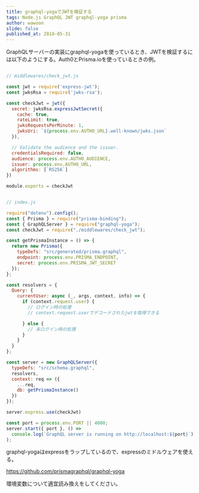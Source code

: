 ```yaml
---
title: graphql-yogaでJWTを検証する
tags: Node.js GraphQL JWT graphql-yoga prisma
author: wawoon
slide: false
published_at: 2018-05-31
---
```


GraphQLサーバーの実装にgraphql-yogaを使っているとき、JWTを検証するには以下のようにする。Auth0とPrisma.ioを使っているときの例。


```javascript

// middlewares/check_jwt.js

const jwt = require('express-jwt');
const jwksRsa = require('jwks-rsa');

const checkJwt = jwt({
  secret: jwksRsa.expressJwtSecret({
    cache: true,
    rateLimit: true,
    jwksRequestsPerMinute: 1,
    jwksUri: `${process.env.AUTH0_URL}.well-known/jwks.json`
  }),

  // Validate the audience and the issuer.
  credentialsRequired: false,
  audience: process.env.AUTH0_AUDIENCE,
  issuer: process.env.AUTH0_URL,
  algorithms: [`RS256`]
})

module.exports = checkJwt

```


```javascript

// index.js

require("dotenv").config();
const { Prisma } = require("prisma-binding");
const { GraphQLServer } = require("graphql-yoga");
const checkJwt = require("./middlewares/check_jwt");

const getPrismaInstance = () => {
  return new Prisma({
    typeDefs: "src/generated/prisma.graphql",
    endpoint: process.env.PRISMA_ENDPOINT,
    secret: process.env.PRISMA_JWT_SECRET
  });
};

const resolvers = {
  Query: {
    currentUser: async (_, args, context, info) => {
      if (context.request.user) {
        // ログイン時の処理
        // context.request.userでデコードされたjwtを取得できる

      } else {
        // 未ログイン時の処理
      }
    }
  }
};

const server = new GraphQLServer({
  typeDefs: "src/schema.graphql",
  resolvers,
  context: req => ({
    ...req,
    db: getPrismaInstance()
  })
});

server.express.use(checkJwt)

const port = process.env.PORT || 4000;
server.start({ port }, () =>
  console.log(`GraphQL server is running on http://localhost:${port}`)
);
```


graphql-yogaはexpressをラップしているので、expressのミドルウェアを使える。

https://github.com/prismagraphql/graphql-yoga

環境変数について適宜読み換えをしてください。

